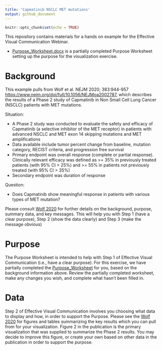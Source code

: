 ```yaml
---
title: 'Capmatinib NSCLC MET mutations'
output: github_document
---
```


```r
knitr::opts_chunk$set(echo = TRUE)
```

This repository contains materials for a hands on example for the Effective Visual Communication Webinar. 

* [Purpose_Worksheet.docx](Purpose_Worksheet.docx) is a partially completed Purpose Worksheet setting up the purpose for the visualization exercise.

# Background

This example pulls from Wolf et al. NEJM 2020; 383:944-957 [https://www.nejm.org/doi/full/10.1056/NEJMoa2002787](https://www.nejm.org/doi/full/10.1056/NEJMoa2002787), which describes the results of a Phase 2 study of Capmatinib in Non Small Cell Lung Cancer (NSCLC) patients with MET mutations.

Situation: 

*  A Phase 2 study was conducted to evaluate the safety and efficacy of Capmatinib (a selective inhibitor of the MET receptor) in patients with advanced NSCLC and MET exon 14 skipping mutations and MET amplifications
*  Data available include tumor percent change from baseline, mutation category, RECIST criteria, and progression free survival
*  Primary endpoint was overall response (complete or partial response). Clinically relevant efficacy was defined as >= 35% in previously treated patients (with 95% CI > 25%) and >= 55% in patients not previously treated (with 95% CI > 35%)
*  Secondary endpoint was duration of response

Question:

*  Does Capmatinib show meaningful response in patients with various types of MET mutation?

Please consult [Wolf 2020](https://www.nejm.org/doi/full/10.1056/NEJMoa2002787) for further details on the background, purpose, summary data, and key messages. This will help you with Step 1 (have a clear purpose), Step 2 (show the data clearly) and Step 3 (make the message obvious)

# Purpose

The Purpose Worksheet is intended to help with Step 1 of Effective Visual Communication (i.e., have a clear purpose). For this exercise, we have partially completed the [Purpose_Worksheet](Purpose_Worksheet.docx) for you, based on the background information above. Review the partially completed worksheet, make any changes you wish, and complete what hasn't been filled in. 

# Data

Step 2 of Effective Visual Communication involves you choosing what data to display and how, in order to support the Purpose. Please see the [Wolf 2020](https://www.nejm.org/doi/full/10.1056/NEJMoa2002787) for figures and tables summarizing the key results which you can pull from for your visualization. Figure 2 in the publication is the primary visualization that was supplied to summarize the Phase 2 results. You may decide to improve this figure, or create your own based on other data in the publication in order to support the purpose.








